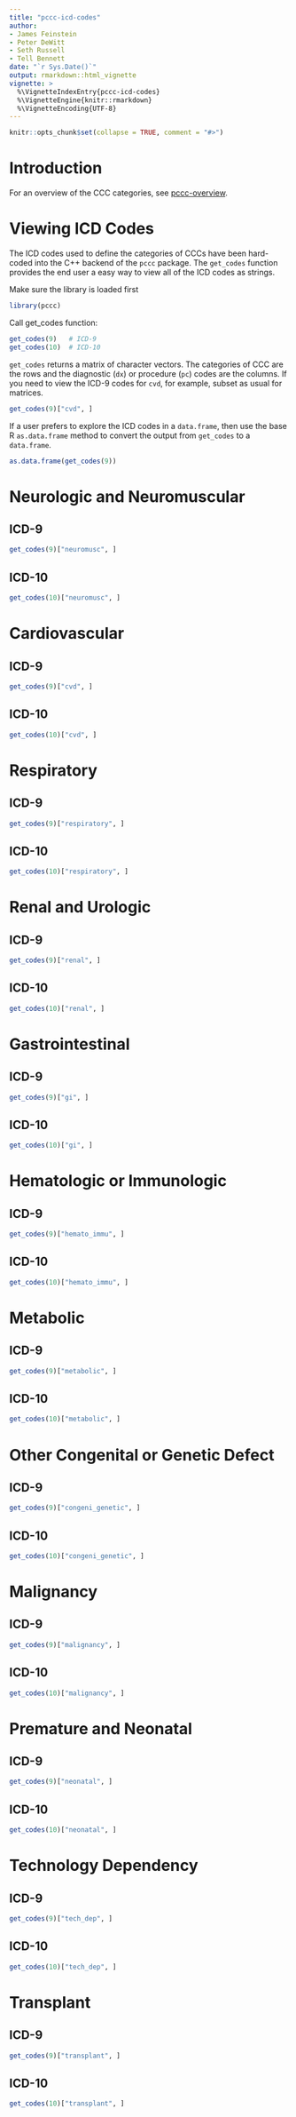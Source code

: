 ```yaml
---
title: "pccc-icd-codes"
author: 
- James Feinstein
- Peter DeWitt
- Seth Russell
- Tell Bennett
date: "`r Sys.Date()`"
output: rmarkdown::html_vignette
vignette: >
  %\VignetteIndexEntry{pccc-icd-codes}
  %\VignetteEngine{knitr::rmarkdown}
  %\VignetteEncoding{UTF-8}
---
```


```r
knitr::opts_chunk$set(collapse = TRUE, comment = "#>")

```

# Introduction

For an overview of the CCC categories, see [pccc-overview](pccc-overview.html).

# Viewing ICD Codes
The ICD codes used to define the categories of CCCs have been hard-coded into the
C++ backend of the `pccc` package.  The `get_codes` function provides the end user
a easy way to view all of the ICD codes as strings.

Make sure the library is loaded first

```r
library(pccc)
```

Call get_codes function:

```r
get_codes(9)   # ICD-9
get_codes(10)  # ICD-10
```

`get_codes` returns a matrix of character vectors.  The
categories of CCC are the rows and the diagnostic (`dx`) or
procedure (`pc`) codes are the columns.  If you need to view the ICD-9 codes for `cvd`, for
example, subset as usual for matrices.
```r
get_codes(9)["cvd", ]
```

If a user prefers to explore the ICD codes in a `data.frame`, then use the base R
`as.data.frame` method to convert the output from `get_codes` to a
`data.frame`.

```r
as.data.frame(get_codes(9))
```

# Neurologic and Neuromuscular
## ICD-9
```r
get_codes(9)["neuromusc", ]
```

## ICD-10
```r
get_codes(10)["neuromusc", ]
```

# Cardiovascular
## ICD-9
```r
get_codes(9)["cvd", ]
```

## ICD-10
```r
get_codes(10)["cvd", ]
```

# Respiratory
## ICD-9
```r
get_codes(9)["respiratory", ]
```

## ICD-10
```r
get_codes(10)["respiratory", ]
```

# Renal and Urologic
## ICD-9
```r
get_codes(9)["renal", ]
```

## ICD-10
```r
get_codes(10)["renal", ]
```

# Gastrointestinal
## ICD-9
```r
get_codes(9)["gi", ]
```

## ICD-10
```r
get_codes(10)["gi", ]
```

# Hematologic or Immunologic
## ICD-9
```r
get_codes(9)["hemato_immu", ]
```

## ICD-10
```r
get_codes(10)["hemato_immu", ]
```

# Metabolic
## ICD-9
```r
get_codes(9)["metabolic", ]
```

## ICD-10
```r
get_codes(10)["metabolic", ]
```

# Other Congenital or Genetic Defect
## ICD-9
```r
get_codes(9)["congeni_genetic", ]
```

## ICD-10
```r
get_codes(10)["congeni_genetic", ]
```

# Malignancy
## ICD-9
```r
get_codes(9)["malignancy", ]
```

## ICD-10
```r
get_codes(10)["malignancy", ]
```

# Premature and Neonatal
## ICD-9
```r
get_codes(9)["neonatal", ]
```

## ICD-10
```r
get_codes(10)["neonatal", ]
```

# Technology Dependency
## ICD-9
```r
get_codes(9)["tech_dep", ]
```

## ICD-10
```r
get_codes(10)["tech_dep", ]
```

# Transplant
## ICD-9
```r
get_codes(9)["transplant", ]
```

## ICD-10
```r
get_codes(10)["transplant", ]
```

